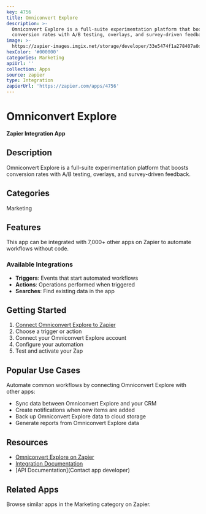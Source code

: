 ```yaml
---
key: 4756
title: Omniconvert Explore
description: >-
  Omniconvert Explore is a full-suite experimentation platform that boosts
  conversion rates with A/B testing, overlays, and survey-driven feedback.
image: >-
  https://zapier-images.imgix.net/storage/developer/33e5474f1a278407a0d6f734c6eb4f4d_2.png?auto=format%2Ccompress&ixlib=python-3.0.0&q=50
hexColor: '#000000'
categories: Marketing
apiUrl: ''
collection: Apps
source: zapier
type: Integration
zapierUrl: 'https://zapier.com/apps/4756'
---
```

# Omniconvert Explore

**Zapier Integration App**

## Description

Omniconvert Explore is a full-suite experimentation platform that boosts conversion rates with A/B testing, overlays, and survey-driven feedback.

## Categories

Marketing

## Features

This app can be integrated with 7,000+ other apps on Zapier to automate workflows without code.

### Available Integrations

- **Triggers**: Events that start automated workflows
- **Actions**: Operations performed when triggered
- **Searches**: Find existing data in the app

## Getting Started

1. [Connect Omniconvert Explore to Zapier](https://zapier.com/apps/4756)
2. Choose a trigger or action
3. Connect your Omniconvert Explore account
4. Configure your automation
5. Test and activate your Zap

## Popular Use Cases

Automate common workflows by connecting Omniconvert Explore with other apps:

- Sync data between Omniconvert Explore and your CRM
- Create notifications when new items are added
- Back up Omniconvert Explore data to cloud storage
- Generate reports from Omniconvert Explore data

## Resources

- [Omniconvert Explore on Zapier](https://zapier.com/apps/4756)
- [Integration Documentation](https://zapier.com/apps/4756/integrations)
- [API Documentation](Contact app developer)

## Related Apps

Browse similar apps in the Marketing category on Zapier.
